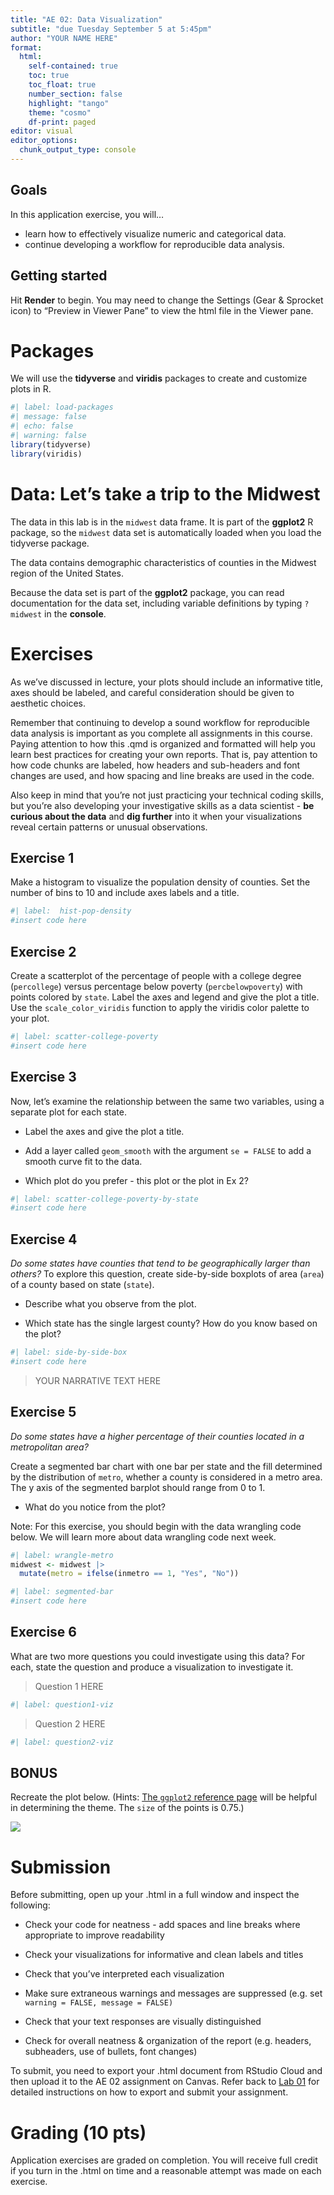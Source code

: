 ```yaml
---
title: "AE 02: Data Visualization"
subtitle: "due Tuesday September 5 at 5:45pm"
author: "YOUR NAME HERE"
format: 
  html:
    self-contained: true
    toc: true
    toc_float: true
    number_section: false
    highlight: "tango"
    theme: "cosmo"
    df-print: paged
editor: visual
editor_options: 
  chunk_output_type: console
---
```


## Goals

In this application exercise, you will...

-   learn how to effectively visualize numeric and categorical data.
-   continue developing a workflow for reproducible data analysis.

## Getting started

Hit **Render** to begin. You may need to change the Settings (Gear & Sprocket icon) to "Preview in Viewer Pane" to view the html file in the Viewer pane.

# Packages

We will use the **tidyverse** and **viridis** packages to create and customize plots in R.

```r
#| label: load-packages
#| message: false
#| echo: false
#| warning: false
library(tidyverse)
library(viridis)
```

# Data: Let's take a trip to the Midwest

The data in this lab is in the `midwest` data frame. It is part of the **ggplot2** R package, so the `midwest` data set is automatically loaded when you load the tidyverse package.

The data contains demographic characteristics of counties in the Midwest region of the United States.

Because the data set is part of the **ggplot2** package, you can read documentation for the data set, including variable definitions by typing `?midwest` in the **console**.

# Exercises

As we've discussed in lecture, your plots should include an informative title, axes should be labeled, and careful consideration should be given to aesthetic choices.

Remember that continuing to develop a sound workflow for reproducible data analysis is important as you complete all assignments in this course. Paying attention to how this .qmd is organized and formatted will help you learn best practices for creating your own reports. That is, pay attention to how code chunks are labeled, how headers and sub-headers and font changes are used, and how spacing and line breaks are used in the code.

Also keep in mind that you're not just practicing your technical coding skills, but you're also developing your investigative skills as a data scientist - **be curious about the data** and **dig further** into it when your visualizations reveal certain patterns or unusual observations.

## Exercise 1

Make a histogram to visualize the population density of counties. Set the number of bins to 10 and include axes labels and a title.

```r
#| label:  hist-pop-density
#insert code here
```

## Exercise 2

Create a scatterplot of the percentage of people with a college degree (`percollege`) versus percentage below poverty (`percbelowpoverty`) with points colored by `state`. Label the axes and legend and give the plot a title. Use the `scale_color_viridis` function to apply the viridis color palette to your plot.

```r
#| label: scatter-college-poverty
#insert code here
```

## Exercise 3

Now, let's examine the relationship between the same two variables, using a separate plot for each state.

-   Label the axes and give the plot a title.

-   Add a layer called `geom_smooth` with the argument `se = FALSE` to add a smooth curve fit to the data.

-   Which plot do you prefer - this plot or the plot in Ex 2?

```r
#| label: scatter-college-poverty-by-state
#insert code here
```

## Exercise 4

*Do some states have counties that tend to be geographically larger than others?* To explore this question, create side-by-side boxplots of area (`area`) of a county based on state (`state`).

-   Describe what you observe from the plot.

-   Which state has the single largest county? How do you know based on the plot?

```r
#| label: side-by-side-box
#insert code here
```

> YOUR NARRATIVE TEXT HERE

## Exercise 5

*Do some states have a higher percentage of their counties located in a metropolitan area?*

Create a segmented bar chart with one bar per state and the fill determined by the distribution of `metro`, whether a county is considered in a metro area. The y axis of the segmented barplot should range from 0 to 1.

-   What do you notice from the plot?

Note: For this exercise, you should begin with the data wrangling code below. We will learn more about data wrangling code next week.

```r
#| label: wrangle-metro
midwest <- midwest |>
  mutate(metro = ifelse(inmetro == 1, "Yes", "No"))
```

```r
#| label: segmented-bar
#insert code here
```

## Exercise 6

What are two more questions you could investigate using this data? For each, state the question and produce a visualization to investigate it.

> Question 1 HERE

```r
#| label: question1-viz

```

> Question 2 HERE

```r
#| label: question2-viz

```

## BONUS

Recreate the plot below. (Hints: [The `ggplot2` reference page](https://ggplot2.tidyverse.org/reference/ggtheme.html) will be helpful in determining the theme. The `size` of the points is 0.75.)

![](images/bonus.png)

# Submission

Before submitting, open up your .html in a full window and inspect the following:

-   Check your code for neatness - add spaces and line breaks where appropriate to improve readability

-   Check your visualizations for informative and clean labels and titles

-   Check that you've interpreted each visualization

-   Make sure extraneous warnings and messages are suppressed (e.g. set `warning = FALSE, message = FALSE)`

-   Check that your text responses are visually distinguished

-   Check for overall neatness & organization of the report (e.g. headers, subheaders, use of bullets, font changes)

To submit, you need to export your .html document from RStudio Cloud and then upload it to the AE 02 assignment on Canvas. Refer back to [Lab 01](https://kgfitzgerald.github.io/APU_MATH_250/labs/lab-01-hello-r.html) for detailed instructions on how to export and submit your assignment.

# Grading (10 pts)

Application exercises are graded on completion. You will receive full credit if you turn in the .html on time and a reasonable attempt was made on each exercise.
